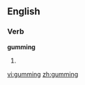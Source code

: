 ==English==

===Verb===
'''gumming'''

# {{present participle of|[[gum]]}}

[[vi:gumming]]
[[zh:gumming]]
